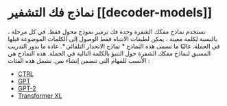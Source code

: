 # نماذج فك التشفير [[decoder-models]]

<CourseFloatingBanner
    chapter={1}
    classNames="absolute z-10 right-0 top-0"
/>

<Youtube id="d_ixlCubqQw" />

تستخدم نماذج مفكك الشفرة وحدة فك ترميز نموذج محول فقط. في كل مرحلة ، بالنسبة لكلمة معينة ، يمكن لطبقات الانتباه فقط الوصول إلى الكلمات الموضوعة قبلها في الجملة. غالبًا ما تسمى هذه النماذج * نماذج الانحدار التلقائي *.
عادة ما يدور التدريب المسبق لنماذج مفكك الشفرة حول التنبؤ بالكلمة التالية في الجملة.
هذه النماذج هي الأنسب للمهام التي تتضمن إنشاء نص.
تشمل هذه الفئات : 

- [CTRL](https://huggingface.co/transformers/model_doc/ctrl.html)
- [GPT](https://huggingface.co/docs/transformers/model_doc/openai-gpt)
- [GPT-2](https://huggingface.co/transformers/model_doc/gpt2.html)
- [Transformer XL](https://huggingface.co/transformers/model_doc/transfo-xl.html)
